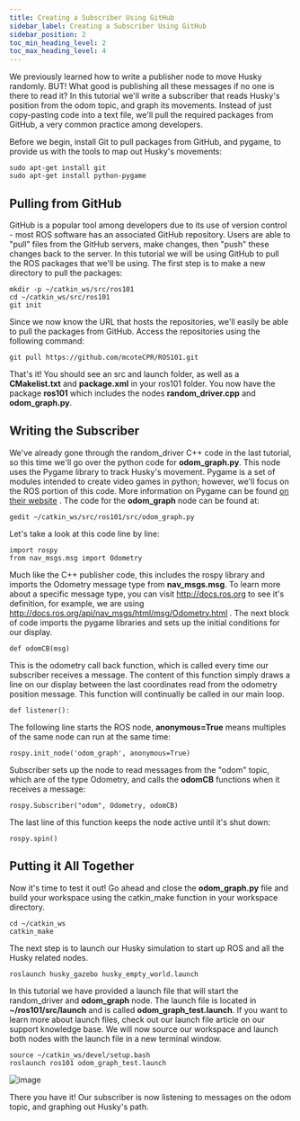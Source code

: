 ```yaml
---
title: Creating a Subscriber Using GitHub
sidebar_label: Creating a Subscriber Using GitHub
sidebar_position: 2
toc_min_heading_level: 2
toc_max_heading_level: 4
---
```


We previously learned how to write a publisher node to move Husky
randomly. BUT! What good is publishing all these messages if no one is
there to read it? In this tutorial we'll write a subscriber that reads
Husky's position from the odom topic, and graph its movements. Instead
of just copy-pasting code into a text file, we'll pull the required
packages from GitHub, a very common practice among developers.

Before we begin, install Git to pull packages from GitHub, and pygame,
to provide us with the tools to map out Husky's movements:

```
sudo apt-get install git
sudo apt-get install python-pygame
```

## Pulling from GitHub

GitHub is a popular tool among developers due to its use of version
control - most ROS software has an associated GitHub repository. Users
are able to "pull" files from the GitHub servers, make changes, then
"push" these changes back to the server. In this tutorial we will be
using GitHub to pull the ROS packages that we'll be using. The first
step is to make a new directory to pull the packages:

```
mkdir -p ~/catkin_ws/src/ros101
cd ~/catkin_ws/src/ros101
git init
```

Since we now know the URL that hosts the repositories, we'll easily be
able to pull the packages from GitHub. Access the repositories using the
following command:

```
git pull https://github.com/mcoteCPR/ROS101.git
```

That's it! You should see an src and launch folder, as well as a
**CMakelist.txt** and **package.xml** in your ros101 folder. You now
have the package **ros101** which includes the nodes
**random_driver.cpp** and **odom_graph.py**.

## Writing the Subscriber

We've already gone through the random_driver C++ code in the last
tutorial, so this time we'll go over the python code for
**odom_graph.py**. This node uses the Pygame library to track Husky's
movement. Pygame is a set of modules intended to create video games in
python; however, we'll focus on the ROS portion of this code. More
information on Pygame can be found [on their
website](http://www.pygame.org/) . The code for the **odom_graph** node
can be found at:

```
gedit ~/catkin_ws/src/ros101/src/odom_graph.py
```

Let's take a look at this code line by line:

```
import rospy
from nav_msgs.msg import Odometry
```

Much like the C++ publisher code, this includes the rospy library and
imports the Odometry message type from **nav_msgs.msg**. To learn more
about a specific message type, you can visit <http://docs.ros.org> to
see it's definition, for example, we are using
<http://docs.ros.org/api/nav_msgs/html/msg/Odometry.html> . The next
block of code imports the pygame libraries and sets up the initial
conditions for our display.

```
def odomCB(msg)
```

This is the odometry call back function, which is called every time our
subscriber receives a message. The content of this function simply draws
a line on our display between the last coordinates read from the
odometry position message. This function will continually be called in
our main loop.

```
def listener():
```

The following line starts the ROS node, **anonymous=True** means
multiples of the same node can run at the same time:

```
rospy.init_node('odom_graph', anonymous=True)
```

Subscriber sets up the node to read messages from the "odom" topic,
which are of the type Odometry, and calls the **odomCB** functions when
it receives a message:

```
rospy.Subscriber("odom", Odometry, odomCB)
```

The last line of this function keeps the node active until it's shut
down:

```
rospy.spin()
```

## Putting it All Together

Now it's time to test it out! Go ahead and close the **odom_graph.py**
file and build your workspace using the catkin_make function in your
workspace directory.

```
cd ~/catkin_ws
catkin_make
```

The next step is to launch our Husky simulation to start up ROS and all
the Husky related nodes.

```
roslaunch husky_gazebo husky_empty_world.launch
```

In this tutorial we have provided a launch file that will start the
random_driver and **odom_graph** node. The launch file is located in
**\~/ros101/src/launch** and is called **odom_graph_test.launch**. If
you want to learn more about launch files, check out our launch file
article on our support knowledge base. We will now source our workspace
and launch both nodes with the launch file in a new terminal window.

```
source ~/catkin_ws/devel/setup.bash
roslaunch ros101 odom_graph_test.launch
```

![image](/img/software_images/ros/tutorials/ros101/ROS101-GitHub1.png)

There you have it! Our subscriber is now listening to messages on the
odom topic, and graphing out Husky's path.
